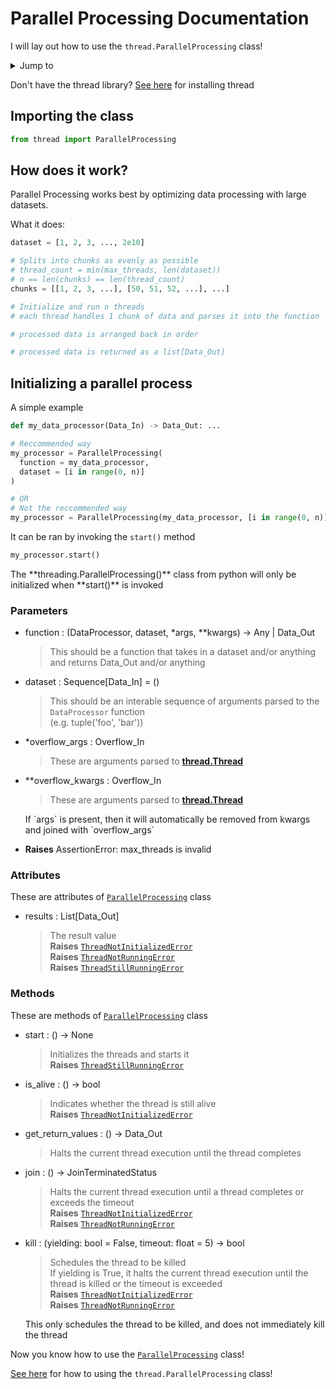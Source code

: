 
# Parallel Processing Documentation

I will lay out how to use the `thread.ParallelProcessing` class!

<details>
  <summary>Jump to</summary>
  <ul>
    <li><Link href='#how-does-it-work'> How it works </Link></li>
    <li><Link href='#initializing-a-parallel-process'> Initialize a Parallel Process </Link></li>
    <li><Link href='#parameters'> Parameters </Link></li>
    <li><Link href='#attributes'> Attributes </Link></li>
    <li><Link href='#methods'> Class Methods </Link></li>
  </ul>
</details>


Don't have the thread library? [See here](./getting-started.md) for installing thread



## Importing the class

```py
from thread import ParallelProcessing
```



## How does it work?

Parallel Processing works best by optimizing data processing with large datasets.

What it does:
```py
dataset = [1, 2, 3, ..., 2e10]

# Splits into chunks as evenly as possible
# thread_count = min(max_threads, len(dataset))
# n == len(chunks) == len(thread_count)
chunks = [[1, 2, 3, ...], [50, 51, 52, ...], ...]

# Initialize and run n threads
# each thread handles 1 chunk of data and parses it into the function

# processed data is arranged back in order

# processed data is returned as a list[Data_Out]
```



## Initializing a parallel process

A simple example
```py
def my_data_processor(Data_In) -> Data_Out: ...

# Reccommended way
my_processor = ParallelProcessing(
  function = my_data_processor,
  dataset = [i in range(0, n)]
)

# OR
# Not the reccommended way
my_processor = ParallelProcessing(my_data_processor, [i in range(0, n)])
```

It can be ran by invoking the `start()` method
```py
my_processor.start()
```

<Callout type="info">
  The **threading.ParallelProcessing()** class from python will only be initialized when **start()** is invoked
</Callout>



### Parameters

* function : (DataProcessor, dataset, *args, **kwargs) -> Any | Data_Out
  > This should be a function that takes in a dataset and/or anything and returns Data_Out and/or anything

* dataset : Sequence[Data_In] = ()
  > This should be an interable sequence of arguments parsed to the `DataProcessor` function<br />
  > (e.g. tuple('foo', 'bar'))
  
* *overflow_args : Overflow_In
  > These are arguments parsed to [**thread.Thread**](./threading.md#parameters)

* **overflow_kwargs : Overflow_In
  > These are arguments parsed to [**thread.Thread**](./threading.md#parameters)<br />
  <Callout type="info">
    If `args` is present, then it will automatically be removed from kwargs and joined with `overflow_args`
  </Callout>
  

* **Raises** AssertionError: max_threads is invalid



### Attributes

These are attributes of [`ParallelProcessing`](#importing-the-class) class

* results : List[Data_Out]
  > The result value<br />
  > **Raises** [`ThreadNotInitializedError`](./exceptions.md#threadNotInitializedError)<br />
  > **Raises** [`ThreadNotRunningError`](./exceptions.md#threadnotrunningerror)<br />
  > **Raises** [`ThreadStillRunningError`](./exceptions.md#threadStillRunningError)



### Methods

These are methods of [`ParallelProcessing`](#importing-the-class) class

* start : () -> None
  > Initializes the threads and starts it<br />
  > **Raises** [`ThreadStillRunningError`](./exceptions.md#threadStillRunningError)

* is_alive : () -> bool
  > Indicates whether the thread is still alive<br />
  > **Raises** [`ThreadNotInitializedError`](./exceptions.md#threadNotInitializedError)

* get_return_values : () -> Data_Out
  > Halts the current thread execution until the thread completes

* join : () -> JoinTerminatedStatus
  > Halts the current thread execution until a thread completes or exceeds the timeout<br />
  > **Raises** [`ThreadNotInitializedError`](./exceptions.md#threadNotInitializedError)<br />
  > **Raises** [`ThreadNotRunningError`](./exceptions.md#threadnotrunningerror)

* kill : (yielding: bool = False, timeout: float = 5) -> bool
  > Schedules the thread to be killed<br />
  > If yielding is True, it halts the current thread execution until the thread is killed or the timeout is exceeded<br />
  > **Raises** [`ThreadNotInitializedError`](./exceptions.md#threadnotinitializederror)<br />
  > **Raises** [`ThreadNotRunningError`](./exceptions.md#threadnotrunningerror)<br />
  <Callout type="info">
    This only schedules the thread to be killed, and does not immediately kill the thread
  </Callout>

Now you know how to use the [`ParallelProcessing`](#importing-the-class) class!

[See here](./parallel-processing.md) for how to using the `thread.ParallelProcessing` class!